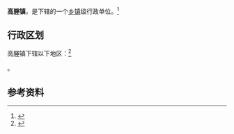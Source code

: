 {{中国乡级行政区|32/02/82/108/000}}

'''高塍镇'''，是{{PRC admin/fullname|32/02/82/108/000|3}}下辖的一个[[乡镇|乡镇]]级行政单位。<ref>{{PRC admin/ref sgc|{{PRC admin/parent|32/02/82/108/000}}}}</ref>

== 行政区划 ==

高塍镇下辖以下地区：<ref>{{PRC admin/ref sgc|32/02/82/108/000}}</ref>

{{PRC admin/children|32/02/82/108/000}}。

== 参考资料 ==

{{reflist}}

{{行政区划小作品}}
{{PRC admin/navcat|32/02/82/108/000}}
